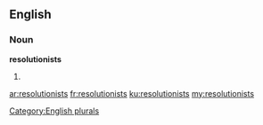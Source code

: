 ==English==

===Noun===
'''resolutionists'''

# {{plural of|resolutionist}}

[[Category:English plurals]]

[[ar:resolutionists]]
[[fr:resolutionists]]
[[ku:resolutionists]]
[[my:resolutionists]]